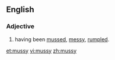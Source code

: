 ==English==
===Adjective===
{{en-adj}}

# having been [[muss]]ed, [[messy]], [[rumple]]d.

[[et:mussy]]
[[vi:mussy]]
[[zh:mussy]]